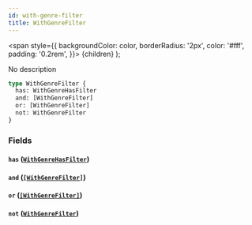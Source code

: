 ```yaml
---
id: with-genre-filter
title: WithGenreFilter
---
```


<span
style={{
      backgroundColor: color,
      borderRadius: '2px',
      color: '#fff',
      padding: '0.2rem',
    }}>
{children}
</span>
);

No description

```graphql
type WithGenreFilter {
  has: WithGenreHasFilter
  and: [WithGenreFilter]
  or: [WithGenreFilter]
  not: WithGenreFilter
}
```

### Fields

#### `has` ([`WithGenreHasFilter`](/docs/schema/enums/with-genre-has-filter))

#### `and` ([`[WithGenreFilter]`](/docs/schema/inputs/with-genre-filter))

#### `or` ([`[WithGenreFilter]`](/docs/schema/inputs/with-genre-filter))

#### `not` ([`WithGenreFilter`](/docs/schema/inputs/with-genre-filter))
